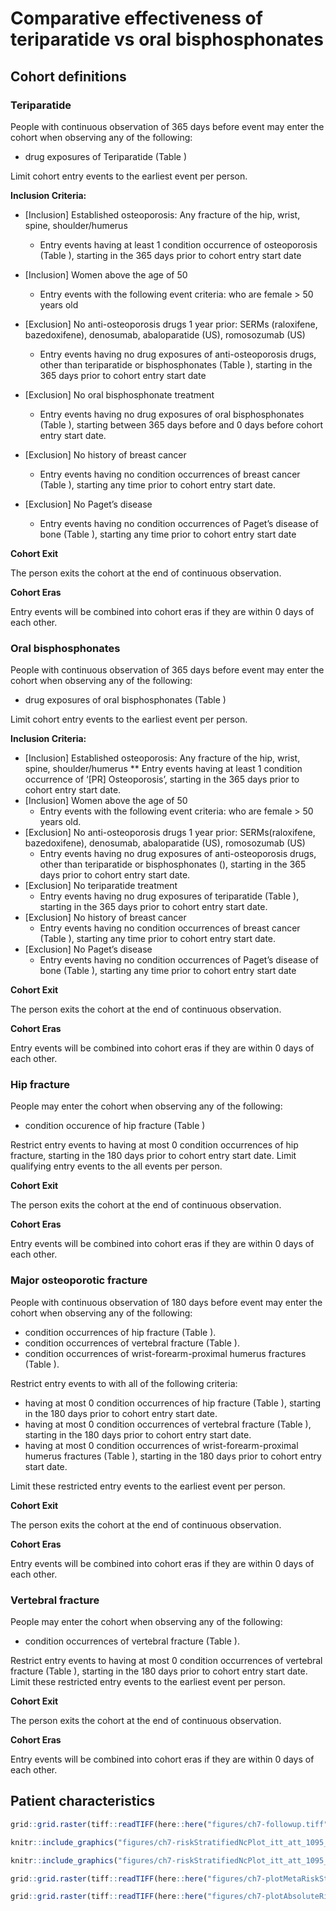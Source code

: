 \pagestyle{fancy}
# Comparative effectiveness of teriparatide vs oral bisphosphonates {#sec-osteoporosis-appendix}

\pagebreak

## Cohort definitions {#sec-osteoporosis-appendix-cohorts}

### Teriparatide {.unnumbered}

\textbf{Cohort Entry Events} \par
People with continuous observation of 365 days
before event may enter the cohort when observing any of the following:

* drug exposures of Teriparatide (Table \ref{table:ch7-appendix-teriparatide})

Limit cohort entry events to the earliest event per person.

**Inclusion Criteria:**

* [Inclusion] Established osteoporosis: Any fracture of the hip, wrist, spine, shoulder/humerus

  * Entry events having at least 1 condition occurrence of osteoporosis (Table \ref{table:ch7-appendix-osteoporosis}), starting in the 365 days prior to cohort entry start date

* [Inclusion] Women above the age of 50
  * Entry events with the following event criteria: who are female > 50 years old
* [Exclusion] No anti-osteoporosis drugs 1 year prior: SERMs (raloxifene, bazedoxifene), denosumab, abaloparatide (US), romosozumab (US)
  * Entry events having no drug exposures of anti-osteoporosis drugs, other than teriparatide or bisphosphonates (Table \ref{table:ch7-appendix-antiosteoporosis-drugs}), starting in the 365 days prior to cohort entry start date
* [Exclusion] No oral bisphosphonate treatment
  * Entry events having no drug exposures of oral bisphosphonates (Table \ref{table:ch7-appendix-bisphosphonates}), starting between 365 days before and 0 days before cohort entry start date.
* [Exclusion] No history of breast cancer
  * Entry events having no condition occurrences of breast cancer (Table \ref{table:ch7-appendix-breast-cancer}), starting any time prior to cohort entry start date.
* [Exclusion] No Paget's disease
  * Entry events having no condition occurrences of Paget's disease of bone (Table \ref{table:ch7-appendix-paget}), starting any time prior to cohort entry start date
  
**Cohort Exit** \par
The person exits the cohort at the end of continuous observation.

**Cohort Eras** \par
Entry events will be combined into cohort eras if they are within 0 days of each other.


### Oral bisphosphonates {.unnumbered}

\textbf{Cohort Entry Events} \par
People with continuous observation of 365 days
before event may enter the cohort when observing any of the following:

* drug exposures of oral bisphosphonates (Table \ref{table:ch7-appendix-bisphosphonates})

Limit cohort entry events to the earliest event per person.

**Inclusion Criteria:**

* [Inclusion] Established osteoporosis: Any fracture of the hip, wrist, spine, shoulder/humerus
  ** Entry events having at least 1 condition occurrence of '[PR] Osteoporosis', starting in the 365 days prior to cohort entry start date.
* [Inclusion] Women above the age of 50
  * Entry events with the following event criteria: who are female > 50 years old.
* [Exclusion] No anti-osteoporosis drugs 1 year prior: SERMs(raloxifene, bazedoxifene), denosumab, abaloparatide (US), romosozumab (US)
  * Entry events having no drug exposures of anti-osteoporosis drugs, other than teriparatide or bisphosphonates (\ref{table:ch7-appendix-antiosteoporosis-drugs}), starting in the 365 days prior to cohort entry start date.
* [Exclusion] No teriparatide treatment
  * Entry events having no drug exposures of teriparatide (Table \ref{table:ch7-appendix-teriparatide}), starting in the 365 days prior to cohort entry start date.
* [Exclusion] No history of breast cancer
  * Entry events having no condition occurrences of breast cancer (Table \ref{table:ch7-appendix-breast-cancer}), starting any time prior to cohort entry start date.
* [Exclusion] No Paget's disease
  * Entry events having no condition occurrences of Paget's disease of bone (Table \ref{table:ch7-appendix-paget}), starting any time prior to cohort entry start date

**Cohort Exit** \par
The person exits the cohort at the end of continuous observation.

**Cohort Eras** \par
Entry events will be combined into cohort eras if they are within 0 days of each other.


### Hip fracture {.unnumbered}

\textbf{Cohort Entry Events} \par
People may enter the cohort when observing any of the following:

* condition occurence of hip fracture (Table \ref{table:ch7-appendix-hip-fracture})

Restrict entry events to having at most 0 condition occurrences of hip fracture,
starting in the 180 days prior to cohort entry start date. Limit qualifying
entry events to the all events per person.

**Cohort Exit** \par
The person exits the cohort at the end of continuous observation.

**Cohort Eras** \par
Entry events will be combined into cohort eras if they are within 0 days of each other.

### Major osteoporotic fracture {.unnumbered}

\textbf{Cohort Entry Events} \par
People with continuous observation of 180 days before event may enter the cohort
when observing any of the following:

* condition occurrences of hip fracture (Table \ref{table:ch7-appendix-hip-fracture}).
* condition occurrences of vertebral fracture (Table \ref{table:ch7-appendix-vertebral-fracture}).
* condition occurrences of wrist-forearm-proximal humerus fractures (Table \ref{table:ch7-appendix-wrist}).

Restrict entry events to with all of the following criteria:

* having at most 0 condition occurrences of hip fracture (Table \ref{table:ch7-appendix-hip-fracture}), starting in the 180 days prior to cohort entry start date.
* having at most 0 condition occurrences of vertebral fracture (Table \ref{table:ch7-appendix-vertebral-fracture}), starting in the 180 days prior to cohort entry start date.
* having at most 0 condition occurrences of wrist-forearm-proximal humerus fractures (Table \ref{table:ch7-appendix-wrist}), starting in the 180 days prior to cohort entry start date.

Limit these restricted entry events to the earliest event per person.

**Cohort Exit** \par
The person exits the cohort at the end of continuous observation.

**Cohort Eras** \par
Entry events will be combined into cohort eras if they are within 0 days of each other.

### Vertebral fracture {.unnumbered}

\textbf{Cohort Entry Events} \par
People may enter the cohort when observing any of the following:

* condition occurrences of vertebral fracture (Table \ref{table:ch7-appendix-vertebral-fracture}).

Restrict entry events to having at most 0 condition occurrences of vertebral
fracture (Table \ref{table:ch7-appendix-vertebral-fracture}), starting in the 180 days prior to cohort entry
start date. Limit these restricted entry events to the earliest event per
person.

**Cohort Exit** \par
The person exits the cohort at the end of continuous observation.

**Cohort Eras** \par
Entry events will be combined into cohort eras if they are within 0 days of each other.


\begin{table}[H]
\caption{Concepts used to define anti-osteoporosis drugs (other than teriparatide or bisphosphonates).}
\label{table:ch7-appendix-antiosteoporosis-drugs}
\resizebox{\textwidth}{!}{\begin{tabular}{llllll}
\toprule
Concept Id & Concept name & Domain & Vocabulary & Excluded & Decendants \\
\midrule
1594148 & abaloparatide & Drug & RxNorm & NO & YES \\
44506794 & bazedoxifene & Drug & RxNorm & NO & YES \\
40222444 & denosumab & Drug & RxNorm & NO & YES \\
1513103 & Raloxifene & Drug & RxNorm & NO & YES \\
1511251 & romosozumab & Drug & RxNorm & NO & YES \\
19000815 & Strontium & Drug & RxNorm & NO & YES\\
\bottomrule
\end{tabular}}
\end{table}

\begin{table}[H]
\caption{Concepts used to define breast cancer.}
\label{table:ch7-appendix-breast-cancer}
\resizebox{\textwidth}{!}{\begin{tabular}{llllll}
\toprule
Concept Id & Concept name & Domain & Vocabulary & Excluded & Decendants \\
\midrule
4112853 & Malignant tumor of breast & Condition & SNOMED & NO & YES \\
\bottomrule
\end{tabular}}
\end{table}

\begin{table}[H]
\caption{Concepts used to  define oral bisphosphonates.}
\label{table:ch7-appendix-bisphosphonates}
\resizebox{\textwidth}{!}{\begin{tabular}{llllll}
\toprule
Concept Id & Concept name & Domain & Vocabulary & Excluded & Decendants \\
\bottomrule
1557272 & Alendronate & Drug & RxNorm & NO & YES \\
21604152 & alendronic acid & Drug & ATC & NO & YES \\
1512480 & Ibandronate & Drug & RxNorm & NO & YES \\
21604154 & ibandronic acid & Drug & ATC & NO & YES \\
1516800 & Risedronate & Drug & RxNorm & NO & YES \\
21604155 & risedronic acid & Drug & ATC & NO & YES \\
1524674 & zoledronic acid & Drug & RxNorm & NO & YES \\
21604156 & zoledronic acid & Drug & ATC & NO & YES \\
40241457 & zoledronic acid 0.04 MG/ML {[}Zometa{]} & Drug & RxNorm & YES & YES \\
1524677 & zoledronic acid 0.8 MG/ML & Drug & RxNorm & YES & YES \\
21114423 & zoledronic acid 4 MG {[}Zometa{]} & Drug & RxNorm Extension & YES & YES \\
42956218 & zoledronic acid Injectable Solution {[}Zometa{]} & Drug & RxNorm Extension & YES & YES \\
42956220 & zoledronic acid Injectable Solution {[}ZOMETA READY{]} & Drug & RxNorm Extension & YES & YES \\
41112021 & zoledronic acid Injectable Suspension {[}Zometa{]} & Drug & RxNorm Extension & YES & YES \\
1593366 & zoledronic acid Injection {[}Zometa{]} & Drug & RxNorm & YES & YES \\
36787242 & zoledronic acid Intravenous Solution {[}Zometa{]} & Drug & RxNorm Extension & YES & YES \\
36882768 & zoledronic acid Prefilled Syringe {[}Zometa{]} & Drug & RxNorm Extension & YES & YES \\
\bottomrule
\end{tabular}}
\end{table}

\begin{table}[H]
\caption{Concepts used to define osteoporosis}
\label{table:ch7-appendix-osteoporosis}
\resizebox{\textwidth}{!}{\begin{tabular}{llllll}
\toprule
Concept Id & Concept name & Domain & Vocabulary & Excluded & Decendants \\
\midrule
4138275 & Fracture dislocation of wrist joint & Condition & SNOMED & NO & YES \\
45763653 & Fracture of bone of hip region & Condition & SNOMED & NO & YES \\
4218884 & Fracture of carpal bone & Condition & SNOMED & NO & YES \\
442619 & Fracture of humerus & Condition & SNOMED & NO & YES \\
4174520 & Fracture of vertebral column & Condition & SNOMED & NO & YES \\
80502 & Osteoporosis & Condition & SNOMED & NO & YES \\
\bottomrule
\end{tabular}}
\end{table}

\begin{table}[H]
\caption{Concepts used to define Paget's disease.}
\label{table:ch7-appendix-paget}
\resizebox{\textwidth}{!}{\begin{tabular}{llllll}
\toprule
Concept Id & Concept name & Domain & Vocabulary & Excluded & Decendants \\
\midrule
4003461 & Paget's disease-clavicle & Condition & SNOMED & NO & YES \\
4002990 & Paget's disease-femur & Condition & SNOMED & NO & YES \\
4103167 & Pagets disease - hip & Condition & SNOMED & NO & YES \\
4001314 & Paget's disease-lumbar spine & Condition & SNOMED & NO & YES \\
4001445 & Paget's disease of humerus & Condition & SNOMED & NO & YES \\
4001981 & Paget's disease of pelvis & Condition & SNOMED & NO & YES \\
4001632 & Paget's disease of skull & Condition & SNOMED & NO & YES \\
4001313 & Paget's disease-thoracic spine & Condition & SNOMED & NO & YES \\
4003464 & Paget's disease-tibia & Condition & SNOMED & NO & YES \\
\bottomrule
\end{tabular}}
\end{table}

\begin{table}[H]
\caption{Concepts used to define treatment with teriparatide.}
\label{table:ch7-appendix-teriparatide}
\resizebox{\textwidth}{!}{\begin{tabular}{lllllll}
\toprule
Concept Id & Concept name & Domain & Vocabulary & Excluded & Decendants & Mapped \\
\midrule
1521987 & Teriparatide & Drug & RxNorm & NO & YES & NO \\
\bottomrule
\end{tabular}}
\end{table}

\begin{table}[H]
\caption{Concepts used to define hip fracture.}
\label{table:ch7-appendix-hip-fracture}
\resizebox{\textwidth}{!}{\begin{tabular}{llllll}
\toprule
Concept Id & Concept Name & Domain & Vocabulary & Excluded & Descendants \\
\midrule
433856 & Fracture of neck of femur & Condition & SNOMED & NO & YES \\
4167913 & Open fracture of femur, subcapital & Condition & SNOMED & YES & YES \\
436248 & Open fracture of neck of femur & Condition & SNOMED & YES & YES \\
4012436 & Open fracture of proximal femur, pertrochanteric & Condition & SNOMED & YES & YES \\
4015976 & Open fracture proximal femur,subcapital, Garden grade unspec & Condition & SNOMED & YES & YES \\
4015975 & Open fracture proximal femur, transepiphyseal & Condition & SNOMED & YES & YES \\
4230399 & Closed fracture of hip & Condition & SNOMED & NO & YES \\
\bottomrule
\end{tabular}}
\end{table}

\begin{table}[H]
\caption{Concepts used to define vertebral fracture.}
\label{table:ch7-appendix-vertebral-fracture}
\resizebox{\textwidth}{!}{\begin{tabular}{llllll}
\toprule
Concept Id & Concept Name & Domain & Vocabulary & Excluded & Descendants \\
\midrule
36211121 & Lumbar vertebral fracture & Condition & MedDRA & NO & YES \\
36211124 & Thoracic vertebral fracture & Condition & MedDRA & NO & YES \\
45757320 & Osteoporotic fracture of vertebra & Condition & SNOMED & NO & YES \\
4013604 & Closed fracture lumbar vertebra & Condition & SNOMED & NO & YES \\
4013596 & Closed fracture thoracic vertebra & Condition & SNOMED & NO & YES \\
\bottomrule
\end{tabular}}
\end{table}

\begin{table}[H]
\caption{Concepts used to define wrist/forearm/proximal humerus fractures.}
\label{table:ch7-appendix-wrist}
\resizebox{\textwidth}{!}{\begin{tabular}{llllll}
\toprule
Concept Id & Concept Name & Domain & Vocabulary & Excluded & Descendants \\
\midrule
440230 & Closed fracture of proximal humerus, anatomical neck & Condition & SNOMED & NO & YES \\
441699 & Closed fracture proximal humerus, greater tuberosity & Condition & SNOMED & NO & YES \\
4013920 & Closed fracture proximal humerus, neck & Condition & SNOMED & NO & YES \\
36211130 & Forearm fracture & Condition & MedDRA & NO & YES \\
432472 & Open fracture of proximal humerus, anatomical neck & Condition & SNOMED & NO & YES \\
437690 & Open fracture proximal humerus, greater tuberosity & Condition & SNOMED & NO & YES \\
4009431 & Open fracture proximal humerus, neck & Condition & SNOMED & NO & YES \\
36211137 & Wrist fracture & Condition & MedDRA & NO & YES \\
\bottomrule
\end{tabular}}
\end{table}



## Patient characteristics

\begin{landscape}
\begin{table}[H]
\caption{Characteristics of patients in CCAE receiving teriparatide or bisphosphonates before and after matching on the propensity score.}
\label{table:ch7-appendix-ccae}
\resizebox{\columnwidth}{!}{\begin{tabular}{lrrrrrr}
\toprule
& \multicolumn{3}{c}{Before matching} & \multicolumn{3}{c}{After matching} \\
\cmidrule(rl){2-4} \cmidrule(rl){5-7} 
Characteristic & Teriparatide (\%) & Bisphosphonates (\%) & Std. diff & Teriparatide (\%) & Bisphosphonates (\%) & Std. diff \\
\midrule
\textbf{Medical history: General} &  &  &  &  &  &  \\
Attention deficit   hyperactivity disorder & 1.2 & 0.5 & 0.08 & 1.2 & 1.2 & 0 \\
Chronic obstructive lung   disease & 11.3 & 6.3 & 0.18 & 10.8 & 10.9 & -0.01 \\
Crohn's disease & 1.8 & 0.7 & 0.09 & 1.8 & 1.8 & 0 \\
Depressive disorder & 16.6 & 9 & 0.23 & 16 & 17.1 & -0.03 \\
Diabetes mellitus & 0.2 & 0.1 & 0.02 & 0.2 & 0.3 & -0.01 \\
Gastroesophageal reflux   disease & 27.6 & 14.8 & 0.32 & 26.4 & 27.5 & -0.02 \\
Gastrointestinal   hemorrhage & 3.3 & 1.8 & 0.1 & 3.3 & 3.4 & -0.01 \\
Human immunodeficiency   virus infection & 0.2 & 0.1 & 0.02 & 0.2 & 0.2 & -0.01 \\
Hyperlipidemia & 41.1 & 35.8 & 0.11 & 39.7 & 40.6 & -0.02 \\
Hypertensive disorder & 0.5 & 0.3 & 0.03 & 0.5 & 0.5 & 0 \\
Obesity & 7.1 & 4.3 & 0.12 & 6.8 & 7.5 & -0.03 \\
Osteoarthritis & 14.9 & 8.3 & 0.21 & 14.3 & 14.5 & -0.01 \\
Pneumonia & 1.8 & 0.7 & 0.1 & 1.6 & 1.9 & -0.02 \\
Psoriasis & 2.7 & 1.6 & 0.08 & 2.6 & 2.6 & 0 \\
Rheumatoid arthritis & 10.1 & 5.1 & 0.19 & 9.8 & 10.2 & -0.01 \\
Schizophrenia & 0.1 & 0.1 & 0.01 & 0.1 & 0.1 & 0 \\
Ulcerative colitis & 1.8 & 0.8 & 0.08 & 1.7 & 1.6 & 0.01 \\
Urinary tract infectious   disease & 33.5 & 21.8 & 0.26 & 31.9 & 32.7 & -0.02 \\
Viral hepatitis C & 0.8 & 0.3 & 0.06 & 0.8 & 0.7 & 0.01
\end{tabular}}
\end{table}

\begin{table}[H]
\ContinuedFloat
\caption{Continued.}
\resizebox{\columnwidth}{!}{\begin{tabular}{lrrrrrr}
\toprule
& \multicolumn{3}{c}{Before matching} & \multicolumn{3}{c}{After matching} \\
\cmidrule(rl){2-4} \cmidrule(rl){5-7} 
Characteristic & Teriparatide (\%) & Bisphosphonates (\%) & Std. diff & Teriparatide (\%) & Bisphosphonates (\%) & Std. diff \\
\midrule
\textbf{Medical history: Cardiovascular disease} &  &  &  &  &  &  \\
Atrial fibrillation & 3.1 & 1.6 & 0.1 & 3 & 3.1 & 0 \\
Cerebrovascular disease & 1.9 & 1.1 & 0.07 & 1.8 & 1.8 & 0 \\
Coronary   arteriosclerosis & 5.6 & 3.4 & 0.11 & 5.4 & 5.4 & 0 \\
Heart disease & 1.8 & 0.8 & 0.09 & 1.8 & 1.6 & 0.01 \\
Heart failure & 1.1 & 0.4 & 0.09 & 1.1 & 1.1 & 0 \\
Ischemic heart disease & 0.2 & 0.1 & 0.02 & 0.2 & 0.2 & 0 \\
Pulmonary embolism & 0.4 & 0.1 & 0.05 & 0.4 & 0.4 & 0 \\
Venous thrombosis & 1.2 & 0.5 & 0.07 & 1 & 1.2 & -0.01 \\
\textbf{Medical history: Neoplasms} &  &  &  &  &  &  \\
Malignant lymphoma & 0.5 & 0.3 & 0.02 & 0.5 & 0.5 & 0 \\
Malignant neoplastic   disease & 0.4 & 0.3 & 0.02 & 0.4 & 0.4 & 0 \\
\bottomrule
\end{tabular}}
\end{table}

\begin{table}[p]
\caption{Characteristics of patients in MDCR receiving teriparatide or bisphosphonates before and after matching on the propensity score.}
\label{table:ch7-appendix-mdcr}
\resizebox{\columnwidth}{!}{\begin{tabular}{lrrrrrr}
\toprule
& \multicolumn{3}{c}{Before matching} & \multicolumn{3}{c}{After matching} \\
\cmidrule(rl){2-4} \cmidrule(rl){5-7} 
Characteristic & Teriparatide (\%) & Bisphosphonates (\%) & Std. diff & Teriparatide (\%) & Bisphosphonates (\%) & Std. diff \\
\midrule
\textbf{Medical history: General} &  &  &  &  &  &  \\
Attention deficit hyperactivity disorder & 0.3 & 0.1 & 0.04 & 0.3 & 0.2 & 0.02 \\
Chronic obstructive lung disease & 25.6 & 14.4 & 0.28 & 23.9 & 25.3 & -0.03 \\
Crohn's disease & 1.3 & 0.4 & 0.09 & 1.3 & 1.2 & 0.01 \\
Depressive disorder & 14.8 & 6.5 & 0.27 & 14.3 & 15.5 & -0.03 \\
Diabetes mellitus & 0.1 & 0 & 0.01 & 0.1 & 0.1 & 0 \\
Gastroesophageal reflux disease & 33.8 & 14.8 & 0.45 & 31.8 & 34.5 & -0.06 \\
Gastrointestinal hemorrhage & 7.3 & 3.3 & 0.18 & 6.7 & 7.1 & -0.01 \\
Human immunodeficiency virus infection & 0 & 0 & -0.01 & 0 & 0 & -0.02 \\
Hyperlipidemia & 47.5 & 33.5 & 0.29 & 46.4 & 48.8 & -0.05 \\
Obesity & 5.6 & 3.1 & 0.12 & 5.6 & 6.1 & -0.02 \\
Osteoarthritis & 27.1 & 14.7 & 0.31 & 25.3 & 26.9 & -0.04 \\
Pneumonia & 2.5 & 0.8 & 0.13 & 2.4 & 2.4 & 0 \\
Psoriasis & 2.6 & 1.4 & 0.09 & 2.6 & 3 & -0.03 \\
Rheumatoid arthritis & 11.6 & 5.2 & 0.23 & 11.1 & 11.4 & -0.01 \\
Schizophrenia & 0.1 & 0.1 & 0.01 & 0.1 & 0.1 & 0 \\
Ulcerative colitis & 1.9 & 0.7 & 0.11 & 1.8 & 1.7 & 0 \\
Urinary tract infectious disease & 38.1 & 20.5 & 0.39 & 36.2 & 38.2 & -0.04 \\
Viral hepatitis C & 0.3 & 0.1 & 0.04 & 0.4 & 0.3 & 0 \\
\end{tabular}}
\end{table}

\begin{table}[p]
\ContinuedFloat
\caption{Continued.}
\resizebox{\columnwidth}{!}{\begin{tabular}{lrrrrrr}
\toprule
& \multicolumn{3}{c}{Before matching} & \multicolumn{3}{c}{After matching} \\
\cmidrule(rl){2-4} \cmidrule(rl){5-7} 
Characteristic & Teriparatide (\%) & Bisphosphonates (\%) & Std. diff & Teriparatide (\%) & Bisphosphonates (\%) & Std. diff \\
\midrule
\textbf{Medical history: Cardiovascular disease} &  &  &  &  &  &  \\
Atrial fibrillation & 15.4 & 9.3 & 0.19 & 14.6 & 15.1 & -0.01 \\
Cerebrovascular disease & 8.4 & 4 & 0.18 & 7.8 & 8.1 & -0.01 \\
Coronary arteriosclerosis & 19.1 & 11 & 0.23 & 17.8 & 18.3 & -0.01 \\
Heart disease & 4.4 & 1.8 & 0.15 & 4 & 4.3 & -0.02 \\
Heart failure & 2.8 & 1.2 & 0.12 & 2.7 & 3 & -0.02 \\
Ischemic heart disease & 0.7 & 0.4 & 0.04 & 0.6 & 0.7 & -0.01 \\
Pulmonary embolism & 0.6 & 0.2 & 0.06 & 0.5 & 0.6 & -0.01 \\
Venous thrombosis & 1.7 & 0.9 & 0.08 & 1.5 & 1.9 & -0.03 \\
\textbf{Medical history: Neoplasms} &  &  &  &  &  &  \\
Malignant lymphoma & 0.7 & 0.6 & 0.02 & 0.8 & 1 & -0.02 \\
Malignant neoplastic disease & 0.7 & 0.4 & 0.04 & 0.6 & 0.6 & -0.01 \\
\bottomrule
\end{tabular}}
\end{table}

\begin{table}[p]
\caption{Characteristics of patients in Optum-DOD receiving teriparatide or bisphosphonates before and after matching on the propensity score.}
\label{table:ch7-appendix-optum-dod}
\resizebox{\columnwidth}{!}{\begin{tabular}{lrrrrrr}
\toprule
& \multicolumn{3}{c}{Before matching} & \multicolumn{3}{c}{After matching} \\
\cmidrule(rl){2-4} \cmidrule(rl){5-7} 
Characteristic & Teriparatide (\%) & Bisphosphonates (\%) & Std. diff & Teriparatide (\%) & Bisphosphonates (\%) & Std. diff \\
\midrule
\textbf{Medical history: General} &  &  &  &  &  &  \\
Attention deficit   hyperactivity disorder & 0.8 & 0.3 & 0.07 & 0.8 & 0.9 & -0.01 \\
Chronic obstructive lung   disease & 22.6 & 15.3 & 0.19 & 22 & 23.2 & -0.03 \\
Crohn's disease & 1.4 & 0.6 & 0.08 & 1.3 & 1.4 & -0.01 \\
Depressive disorder & 21.8 & 11.5 & 0.28 & 20.4 & 22.1 & -0.04 \\
Diabetes mellitus & 0.3 & 0.3 & 0.01 & 0.3 & 0.4 & -0.02 \\
Gastroesophageal reflux   disease & 33.2 & 17.6 & 0.36 & 31 & 32.9 & -0.04 \\
Gastrointestinal   hemorrhage & 6 & 3 & 0.14 & 5.6 & 5.7 & -0.01 \\
Human immunodeficiency   virus infection & 0.2 & 0.1 & 0.02 & 0.2 & 0.2 & 0.01 \\
Hyperlipidemia & 56.2 & 53 & 0.06 & 54.4 & 55.7 & -0.03 \\
Obesity & 11.3 & 9.1 & 0.07 & 11.5 & 12.3 & -0.02 \\
Osteoarthritis & 30.6 & 20.5 & 0.23 & 29 & 30.1 & -0.02 \\
Pneumonia & 4.5 & 2.9 & 0.08 & 4.5 & 4.9 & -0.02 \\
Psoriasis & 2.8 & 1.7 & 0.07 & 2.6 & 2.8 & -0.02 \\
Rheumatoid arthritis & 13.7 & 6.5 & 0.24 & 13 & 13.5 & -0.01 \\
Schizophrenia & 0.3 & 0.3 & 0 & 0.3 & 0.3 & 0 \\
Ulcerative colitis & 1.8 & 0.8 & 0.09 & 1.7 & 1.6 & 0.01 \\
Urinary tract infectious   disease & 41.1 & 27.6 & 0.29 & 39 & 40.9 & -0.04 \\
Viral hepatitis C & 1.1 & 0.5 & 0.06 & 1.1 & 1.1 & 0 \\
\end{tabular}}
\end{table}

\begin{table}[p]
\ContinuedFloat
\caption{Continued.}
\resizebox{\columnwidth}{!}{\begin{tabular}{lrrrrrr}
\toprule
& \multicolumn{3}{c}{Before matching} & \multicolumn{3}{c}{After matching} \\
\cmidrule(rl){2-4} \cmidrule(rl){5-7} 
Characteristic & Teriparatide (\%) & Bisphosphonates (\%) & Std. diff & Teriparatide (\%) & Bisphosphonates (\%) & Std. diff \\
\midrule
\textbf{Medical history: Cardiovascular disease} &  &  &  &  &  &  \\
Atrial fibrillation & 10.2 & 7 & 0.11 & 9.5 & 10.1 & -0.02 \\
Cerebrovascular disease & 5.4 & 3.4 & 0.1 & 5 & 5.3 & -0.01 \\
Coronary   arteriosclerosis & 11 & 6.6 & 0.16 & 10.2 & 10.7 & -0.02 \\
Heart disease & 4.6 & 2.6 & 0.11 & 4.3 & 4.4 & -0.01 \\
Heart failure & 4.8 & 3.1 & 0.09 & 4.9 & 5.3 & -0.02 \\
Ischemic heart disease & 0.4 & 0.3 & 0.03 & 0.4 & 0.4 & -0.01 \\
Pulmonary embolism & 1 & 0.6 & 0.04 & 1 & 1.1 & -0.01 \\
Venous thrombosis & 1.4 & 0.7 & 0.07 & 1.2 & 1.4 & -0.01 \\
\textbf{Medical history: Neoplasms} &  &  &  &  &  &  \\
Malignant lymphoma & 0.3 & 0.3 & 0 & 0.3 & 0.5 & -0.03 \\
Malignant neoplastic   disease & 0.4 & 0.3 & 0.02 & 0.3 & 0.5 & -0.02 \\
\bottomrule
\end{tabular}}
\end{table}

\begin{table}[p]
\caption{Characteristics of patients in Optum-EHR receiving teriparatide or bisphosphonates before and after matching on the propensity score.}
\label{table:ch7-appendix-optum-ehr}
\resizebox{\columnwidth}{!}{\begin{tabular}{lrrrrrr}
\toprule
& \multicolumn{3}{c}{Before matching} & \multicolumn{3}{c}{After matching} \\
\cmidrule(rl){2-4} \cmidrule(rl){5-7} 
Characteristic & Teriparatide (\%) & Bisphosphonates (\%) & Std. diff & Teriparatide (\%) & Bisphosphonates (\%) & Std. diff \\
\midrule
\textbf{Medical history: General} &  &  &  &  &  &  \\
Acute respiratory   disease & 0.1 & 0.1 & 0 & 0.1 & 0.1 & 0.01 \\
Attention deficit   hyperactivity disorder & 0.6 & 0.4 & 0.03 & 0.6 & 0.6 & 0 \\
Chronic obstructive lung   disease & 16.9 & 14 & 0.08 & 16.6 & 17.1 & -0.01 \\
Crohn's disease & 1.3 & 0.7 & 0.06 & 1.2 & 1.1 & 0.01 \\
Depressive disorder & 22 & 17 & 0.13 & 21.2 & 21.7 & -0.01 \\
Diabetes mellitus & 1.5 & 1.3 & 0.02 & 1.4 & 1.4 & 0.01 \\
Gastroesophageal reflux   disease & 31.4 & 24.9 & 0.15 & 30 & 29.9 & 0 \\
Gastrointestinal   hemorrhage & 3.7 & 2.6 & 0.06 & 3.5 & 3.6 & 0 \\
Human immunodeficiency   virus infection & 0.1 & 0.1 & -0.01 & 0.1 & 0.2 & -0.02 \\
Hyperlipidemia & 44.6 & 50.8 & -0.12 & 43.4 & 42 & 0.03 \\
Hypertensive disorder & 3.5 & 3.3 & 0.01 & 3.4 & 3.4 & 0 \\
Obesity & 10.3 & 9.9 & 0.01 & 10.1 & 10.2 & 0 \\
Osteoarthritis & 24.2 & 20.3 & 0.09 & 23.2 & 23.1 & 0 \\
Pneumonia & 5.2 & 3.5 & 0.08 & 5 & 5.3 & -0.01 \\
Psoriasis & 1.7 & 1.6 & 0 & 1.6 & 1.7 & -0.01 \\
Rheumatoid arthritis & 10.7 & 5.9 & 0.17 & 10.2 & 10.7 & -0.01 \\
Schizophrenia & 0.1 & 0.3 & -0.04 & 0.1 & 0.2 & -0.02 \\
Ulcerative colitis & 1.1 & 0.7 & 0.04 & 1.1 & 1.1 & 0 \\
Urinary tract infectious   disease & 26.1 & 22.1 & 0.09 & 24.7 & 24.8 & 0 \\
Viral hepatitis C & 0.9 & 0.7 & 0.03 & 0.9 & 1 & -0.01
\end{tabular}}
\end{table}

\begin{table}[p]
\caption{Continued.}
\ContinuedFloat
\resizebox{\columnwidth}{!}{\begin{tabular}{lrrrrrr}
\toprule
& \multicolumn{3}{c}{Before matching} & \multicolumn{3}{c}{After matching} \\
\cmidrule(rl){2-4} \cmidrule(rl){5-7} 
Characteristic & Teriparatide (\%) & Bisphosphonates (\%) & Std. diff & Teriparatide (\%) & Bisphosphonates (\%) & Std. diff \\
\midrule
\textbf{Medical history: Cardiovascular disease} &  &  &  &  &  & \\
Atrial fibrillation & 9.8 & 8.2 & 0.06 & 9.6 & 9.8 & -0.01 \\
Cerebrovascular disease & 2.8 & 2.4 & 0.02 & 2.6 & 2.7 & -0.01 \\
Coronary arteriosclerosis & 8.4 & 7.2 & 0.05 & 8 & 7.9 & 0 \\
Heart disease & 4.4 & 3.7 & 0.03 & 4.1 & 4.1 & 0 \\
Heart failure & 3.7 & 2.8 & 0.05 & 3.5 & 3.7 & -0.01 \\
Ischemic heart disease & 0.3 & 0.2 & 0.03 & 0.3 & 0.2 & 0.02 \\
Pulmonary embolism & 1.4 & 0.8 & 0.05 & 1.3 & 1.4 & -0.01 \\
Venous thrombosis & 0.9 & 0.6 & 0.04 & 0.8 & 0.9 & -0.01 \\
\textbf{Medical history: Neoplasms} &  &  &  &  &  &  \\
Malignant lymphoma & 0.5 & 0.5 & 0 & 0.5 & 0.6 & -0.01 \\
Malignant neoplastic disease & 0.7 & 0.7 & 0 & 0.7 & 0.8 & -0.01 \\
Malignant tumor of colon & 0.1 & 0.1 & 0 & 0.1 & 0.1 & 0 \\
Malignant tumor of lung & 0.1 & 0.1 & 0 & 0.1 & 0.1 & 0 \\
\bottomrule
\end{tabular}}
\end{table}

\end{landscape}


```r
grid::grid.raster(tiff::readTIFF(here::here("figures/ch7-followup.tiff")))
```

```r
knitr::include_graphics("figures/ch7-riskStratifiedNcPlot_itt_att_1095_custom.pdf")
```

```r
knitr::include_graphics("figures/ch7-riskStratifiedNcPlot_itt_att_1095_gl.pdf")
```

```r
grid::grid.raster(tiff::readTIFF(here::here("figures/ch7-plotMetaRiskStratified_itt_att_1095_gl.tiff")))
```

```r
grid::grid.raster(tiff::readTIFF(here::here("figures/ch7-plotAbsoluteRiskStratified_itt_att_1095_gl.tiff")))
```

\clearpage\null\pagestyle{empty}
